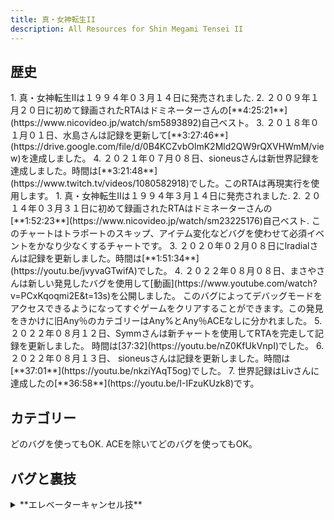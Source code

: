 ```yaml
---
title: 真・女神転生II
description: All Resources for Shin Megami Tensei II
---
```



<DocsHero 
    content="真・女神転生IIは真・女神転生シリーズの第二ゲームです。バグだらけゲームとされています。"
    srcUrl={cover}
    alt="Shin Megami Tensei II Cover"
/>

<LinkCard title="ランキング" href="https://www.speedrun.com/ja-JP/smt2" description="投稿されたRTA動画を観るようにSpeedrun.comへ"/>

## 歴史

<Tabs>
<TabItem label="NMG - SFC版">
<Steps>
1. 真・女神転生IIは１９９４年０３月１４日に発売されました.
2. ２００９年１月２０日に初めて録画されたRTAはドミネーターさんの[**4:25:21**](https://www.nicovideo.jp/watch/sm5893892)自己ベスト。
3. ２０１８年０１月０１日、水島さんは記録を更新して[**3:27:46**](https://drive.google.com/file/d/0B4KCZvbOlmK2Mld2QW9rQXVHWmM/view)を達成しました。
4. ２０２１年０７月０８日、sioneusさんは新世界記録を達成しました。時間は[**3:21:48**](https://www.twitch.tv/videos/1080582918)でした。このRTAは再現実行を使用します。
</Steps>
</TabItem>

<TabItem label="Any% - SFC版">
<Steps>
1. 真・女神転生IIは１９９４年３月１４日に発売されました.
2. ２０１４年０３月３１日に初めて録画されたRTAはドミネーターさんの[**1:52:23**](https://www.nicovideo.jp/watch/sm23225176)自己ベスト. このチャートはトラポートのスキップ、アイテム変化などバグを使わせて必須イベントをかなり少なくするチャートです。
3. ２０２０年０２月０８日にlradialさんは記録を更新しました。時間は[**1:51:34**](https://youtu.be/jvyvaGTwifA)でした。
4. ２０２２年０８月０８日、まさやさんは新しい発見したバグを使用して[動画](https://www.youtube.com/watch?v=PCxKqoqmi2E&t=13s)を公開しました。 このバグによってデバッグモードをアクセスできるようになってすぐゲームをクリアすることができます。この発見をきかけに旧Any％のカテゴリーはAny%とAny％ACEなしに分かれました。 
5. ２０２２年０８月１２日、Symmさんは新チャートを使用してRTAを完走して記録を更新しました。 時間は[37:32](https://youtu.be/nZ0KfUkVnpI)でした。
6. ２０２２年０８月１３日、 sioneusさんは記録を更新しました。時間は[**37:01**](https://youtu.be/nkziYAqT5og)でした。
7. 世界記録はLivさんに達成したの[**36:58**](https://youtu.be/I-IFzuKUzk8)です。
</Steps>
</TabItem>
</Tabs>

## カテゴリー
<CardGrid>
    <Card title="Any%">どのバグを使ってもOK.</Card>
    <Card title="Any%, ACEなし">ACEを除いてどのバグを使ってもOK。</Card>
    <Card title="NMG"></Card>
    <Card title="全ボス"></Card>
</CardGrid>

## バグと裏技
<Tabs>
    <TabItem label="SFC版">
        <details>
        <summary>**エレベーターキャンセル技**</summary>

        普通、エレベーターに乗ったときは行きたい階にカーソルを合わせてAボタンを押すが、このとき、カーソルを合わせてBボタンを押すと、エレベーターのアクションをキャンセルして、目的の階に着くことができる。
        １.１版（VC版、スイッチ版など）に実行されません。
        </details>

        <details>
        <summary>**アイテム増殖技**</summary>

        詳しく説明は[こちら](https://w.atwiki.jp/shinmegamitensei2/pages/372.html#id_bffa6312)。
        この裏技はAny％とAny％ACEなしで使われます。
        </details>

        <details>
        <summary>**アイテム変化技**</summary>


        詳しく説明は[こちら](https://w.atwiki.jp/shinmegamitensei2/pages/372.html#id_fce01309)。
        この裏技はAny％とAny％ACEなしで使われます。
        </details>

        <details>
        <summary>**トラエストバグ**</summary>

        真2には「特定の場所＆条件でトラエストを使用すると一歩後ろに移動＆反転する」という仕様がある。
        詳しく説明は[こちら](http://199x10xx.web.fc2.com/llsm2_kouryaku/page16.html)
       </details>
    </TabItem>
    <TabItem label="GBA版">
        <details>
        <summary>**カジノのコイン増加**</summary>

        この裏技は旧六本木しか実行されません。
        カジノでコイン10枚程度と交換する。
        バカラでBANKERに1枚賭けて、一度勝つまで続ける。（勝つと、所持コインがy.xxと小数点になる）
        y枚のコインを全てTIEに賭けて負ける。（所持コインが0.xxになる）
        余った0.xxのコインを賭けようとすると、所持コインがバグった枚数になる。
        そのまま一回ゲームをしてから終了すると、バグった枚数（90万や4300万など）のコインを入手できる。

        *@atwikiから書き写されました*
        </details>

        <details>
        <summary>**イベント扉を回避**</summary>

        イベント扉（金剛神界など）の方向を向かないで、【B】ボタンを押したまま移動する。
        イベント扉の前で戦闘になった際、そのまま戦闘する。
        戦闘終了後、イベント扉の方向を向いていると、そのまま通行できる。

        *@atwikiから書き写されました*
        </details>
    </TabItem>
</Tabs>

## チャート
- [LAW ENDチャート](https://mizusima40.seesaa.net/category/24028314-1.html) - 水島さん

## 他の素材
- [atwiki SFC版](https://w.atwiki.jp/shinmegamitensei2/pages/8.html)
- [atwiki PS1版](https://w.atwiki.jp/shinmegamitensei2/pages/422.html)
- [atwiki GBA版](https://w.atwiki.jp/shinmegamitensei2/pages/378.html)

## TASの動画
- [真・女神転生II 35:33](https://www.youtube.com/watch?v=Pi9C7Ej_1zw)


